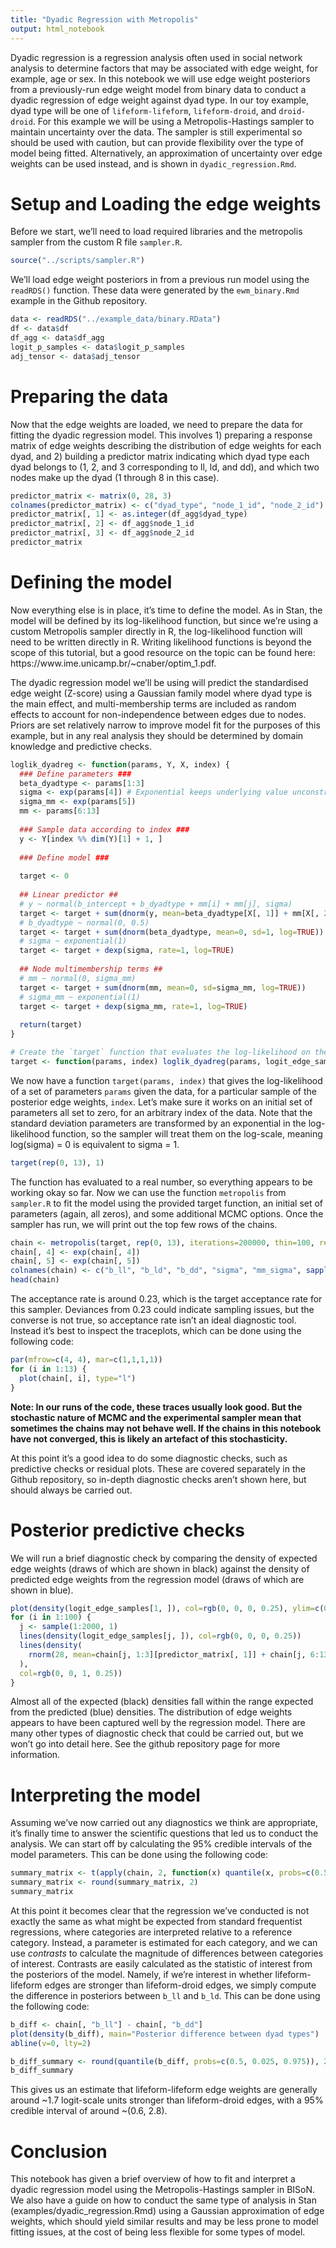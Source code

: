 ```yaml
---
title: "Dyadic Regression with Metropolis"
output: html_notebook
---
```


Dyadic regression is a regression analysis often used in social network analysis to determine factors that may be associated with edge weight, for example, age or sex. In this notebook we will use edge weight posteriors from a previously-run edge weight model from binary data to conduct a dyadic regression of edge weight against dyad type. In our toy example, dyad type will be one of `lifeform-lifeform`, `lifeform-droid`, and `droid-droid`. For this example we will be using a Metropolis-Hastings sampler to maintain uncertainty over the data. The sampler is still experimental so should be used with caution, but can provide flexibility over the type of model being fitted. Alternatively, an approximation of uncertainty over edge weights can be used instead, and is shown in `dyadic_regression.Rmd`.

# Setup and Loading the edge weights

Before we start, we'll need to load required libraries and the metropolis sampler from the custom R file `sampler.R`. 

```r
source("../scripts/sampler.R")
```

We'll load edge weight posteriors in from a previous run model using the `readRDS()` function. These data were generated by the `ewm_binary.Rmd` example in the Github repository.

```r
data <- readRDS("../example_data/binary.RData")
df <- data$df
df_agg <- data$df_agg
logit_p_samples <- data$logit_p_samples
adj_tensor <- data$adj_tensor
```

# Preparing the data

Now that the edge weights are loaded, we need to prepare the data for fitting the dyadic regression model. This involves 1) preparing a response matrix of edge weights describing the distribution of edge weights for each dyad, and 2) building a predictor matrix indicating which dyad type each dyad belongs to (1, 2, and 3 corresponding to ll, ld, and dd), and which two nodes make up the dyad (1 through 8 in this case).

```r
predictor_matrix <- matrix(0, 28, 3)
colnames(predictor_matrix) <- c("dyad_type", "node_1_id", "node_2_id")
predictor_matrix[, 1] <- as.integer(df_agg$dyad_type)
predictor_matrix[, 2] <- df_agg$node_1_id
predictor_matrix[, 3] <- df_agg$node_2_id
predictor_matrix
```

# Defining the model

Now everything else is in place, it's time to define the model. As in Stan, the model will be defined by its log-likelihood function, but since we're using a custom Metropolis sampler directly in R, the log-likelihood function will need to be written directly in R. Writing likelihood functions is beyond the scope of this tutorial, but a good resource on the topic can be found here: https://www.ime.unicamp.br/~cnaber/optim_1.pdf.

The dyadic regression model we'll be using will predict the standardised edge weight (Z-score) using a Gaussian family model where dyad type is the main effect, and multi-membership terms are included as random effects to account for non-independence between edges due to nodes. Priors are set relatively narrow to improve model fit for the purposes of this example, but in any real analysis they should be determined by domain knowledge and predictive checks.

```r
loglik_dyadreg <- function(params, Y, X, index) {
  ### Define parameters ###
  beta_dyadtype <- params[1:3]
  sigma <- exp(params[4]) # Exponential keeps underlying value unconstrained, which is much easier for the sampler.
  sigma_mm <- exp(params[5])
  mm <- params[6:13]
  
  ### Sample data according to index ###
  y <- Y[index %% dim(Y)[1] + 1, ]
  
  ### Define model ###
  
  target <- 0
  
  ## Linear predictor ##
  # y ~ normal(b_intercept + b_dyadtype + mm[i] + mm[j], sigma)
  target <- target + sum(dnorm(y, mean=beta_dyadtype[X[, 1]] + mm[X[, 2]] + mm[X[, 3]], sd=sigma, log=TRUE)) # Main model
  # b_dyadtype ~ normal(0, 0.5)
  target <- target + sum(dnorm(beta_dyadtype, mean=0, sd=1, log=TRUE))
  # sigma ~ exponential(1)
  target <- target + dexp(sigma, rate=1, log=TRUE)
  
  ## Node multimembership terms ##
  # mm ~ normal(0, sigma_mm)
  target <- target + sum(dnorm(mm, mean=0, sd=sigma_mm, log=TRUE))
  # sigma_mm ~ exponential(1)
  target <- target + dexp(sigma_mm, rate=1, log=TRUE)
  
  return(target)
}

# Create the `target` function that evaluates the log-likelihood on the dataset.
target <- function(params, index) loglik_dyadreg(params, logit_edge_samples, predictor_matrix, index)
```

We now have a function `target(params, index)` that gives the log-likelihood of a set of parameters `params` given the data, for a particular sample of the posterior edge weights, `index`. Let's make sure it works on an initial set of parameters all set to zero, for an arbitrary index of the data. Note that the standard deviation parameters are transformed by an exponential in the log-likelihood function, so the sampler will treat them on the log-scale, meaning log(sigma) = 0 is equivalent to sigma = 1.

```r
target(rep(0, 13), 1)
```

The function has evaluated to a real number, so everything appears to be working okay so far. Now we can use the function `metropolis` from `sampler.R` to fit the model using the provided target function, an initial set of parameters (again, all zeros), and some additional MCMC options. Once the sampler has run, we will print out the top few rows of the chains.

```r
chain <- metropolis(target, rep(0, 13), iterations=200000, thin=100, refresh=10000)
chain[, 4] <- exp(chain[, 4])
chain[, 5] <- exp(chain[, 5])
colnames(chain) <- c("b_ll", "b_ld", "b_dd", "sigma", "mm_sigma", sapply(1:8, function(i) paste0("mm_", i)))
head(chain)
```

The acceptance rate is around 0.23, which is the target acceptance rate for this sampler. Deviances from 0.23 could indicate sampling issues, but the converse is not true, so acceptance rate isn't an ideal diagnostic tool. Instead it's best to inspect the traceplots, which can be done using the following code:

```r
par(mfrow=c(4, 4), mar=c(1,1,1,1))
for (i in 1:13) {
  plot(chain[, i], type="l")
}
```
**Note: In our runs of the code, these traces usually look good. But the stochastic nature of MCMC and the experimental sampler mean that sometimes the chains may not behave well. If the chains in this notebook have not converged, this is likely an artefact of this stochasticity.**

At this point it's a good idea to do some diagnostic checks, such as predictive checks or residual plots. These are covered separately in the Github repository, so in-depth diagnostic checks aren't shown here, but should always be carried out.

# Posterior predictive checks

We will run a brief diagnostic check by comparing the density of expected edge weights (draws of which are shown in black) against the density of predicted edge weights from the regression model (draws of which are shown in blue).

```r
plot(density(logit_edge_samples[1, ]), col=rgb(0, 0, 0, 0.25), ylim=c(0, 0.8), main="Posterior predictive density", xlab="Logit edge weight")
for (i in 1:100) {
  j <- sample(1:2000, 1)
  lines(density(logit_edge_samples[j, ]), col=rgb(0, 0, 0, 0.25))
  lines(density(
    rnorm(28, mean=chain[j, 1:3][predictor_matrix[, 1]] + chain[j, 6:13][predictor_matrix[, 2]] + chain[j, 6:13][predictor_matrix[, 3]], sd=chain[j, 4])
  ),
  col=rgb(0, 0, 1, 0.25))
}
```
Almost all of the expected (black) densities fall within the range expected from the predicted (blue) densities. The distribution of edge weights appears to have been captured well by the regression model. There are many other types of diagnostic check that could be carried out, but we won't go into detail here. See the github repository page for more information.

# Interpreting the model

Assuming we've now carried out any diagnostics we think are appropriate, it's finally time to answer the scientific questions that led us to conduct the analysis. We can start off by calculating the 95% credible intervals of the model parameters. This can be done using the following code:

```r
summary_matrix <- t(apply(chain, 2, function(x) quantile(x, probs=c(0.5, 0.025, 0.975))))
summary_matrix <- round(summary_matrix, 2)
summary_matrix
```

At this point it becomes clear that the regression we've conducted is not exactly the same as what might be expected from standard frequentist regressions, where categories are interpreted relative to a reference category. Instead, a parameter is estimated for each category, and we can use *contrasts* to calculate the magnitude of differences between categories of interest. Contrasts are easily calculated as the statistic of interest from the posteriors of the model. Namely, if we're interest in whether lifeform-lifeform edges are stronger than lifeform-droid edges, we simply compute the difference in posteriors between `b_ll` and `b_ld`. This can be done using the following code:

```r
b_diff <- chain[, "b_ll"] - chain[, "b_dd"]
plot(density(b_diff), main="Posterior difference between dyad types")
abline(v=0, lty=2)
```
```r
b_diff_summary <- round(quantile(b_diff, probs=c(0.5, 0.025, 0.975)), 2)
b_diff_summary
```

This gives us an estimate that lifeform-lifeform edge weights are generally around ~1.7 logit-scale units stronger than lifeform-droid edges, with a 95% credible interval of around ~(0.6, 2.8).

# Conclusion

This notebook has given a brief overview of how to fit and interpret a dyadic regression model using the Metropolis-Hastings sampler in BISoN. We also have a guide on how to conduct the same type of analysis in Stan (examples/dyadic_regression.Rmd) using a Gaussian approximation of edge weights, which should yield similar results and may be less prone to model fitting issues, at the cost of being less flexible for some types of model.

